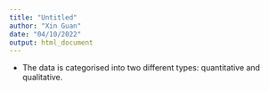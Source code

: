 ```yaml
---
title: "Untitled"
author: "Xin Guan"
date: "04/10/2022"
output: html_document
---
```

* The data is categorised into two different types: quantitative and qualitative.

